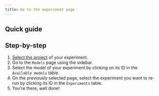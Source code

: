 ```yaml
---
title: Go to the experiment page
---
```


## Quick guide
<VideoPlayer src="../../../medias/webm/go-to-the-experiment-page.webm" />

## Step-by-step
1. [Select the project](../../projects/select-a-project.mdx) of your experiment.
2. Go to the `Models` page using the sidebar.
3. Select the model of your experiment by clicking on its ID in the `Available models` table.
4. On the previously selected page, select the experiment you want to re-run by clicking its ID in the `Experiments` table.
5. You're there, well done!